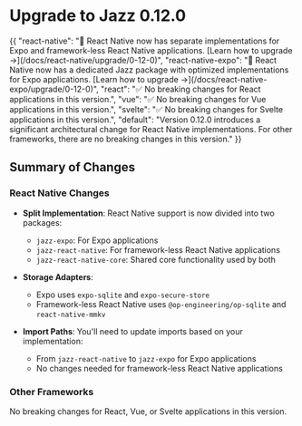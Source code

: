 

# Upgrade to Jazz 0.12.0

<ContentByFramework>
  {{
    "react-native": "📱 React Native now has separate implementations for Expo and framework-less React Native applications. [Learn how to upgrade →](/docs/react-native/upgrade/0-12-0)",
    "react-native-expo": "📱 React Native now has a dedicated Jazz package with optimized implementations for Expo applications. [Learn how to upgrade →](/docs/react-native-expo/upgrade/0-12-0)",
    "react": "✅ No breaking changes for React applications in this version.",
    "vue": "✅ No breaking changes for Vue applications in this version.",
    "svelte": "✅ No breaking changes for Svelte applications in this version.",
    "default": "Version 0.12.0 introduces a significant architectural change for React Native implementations. For other frameworks, there are no breaking changes in this version."
  }}
</ContentByFramework>

## Summary of Changes

### React Native Changes

- **Split Implementation**: React Native support is now divided into two packages:
  - `jazz-expo`: For Expo applications
  - `jazz-react-native`: For framework-less React Native applications
  - `jazz-react-native-core`: Shared core functionality used by both

- **Storage Adapters**:
  - Expo uses `expo-sqlite` and `expo-secure-store`
  - Framework-less React Native uses `@op-engineering/op-sqlite` and `react-native-mmkv`

- **Import Paths**: You'll need to update imports based on your implementation:
  - From `jazz-react-native` to `jazz-expo` for Expo applications
  - No changes needed for framework-less React Native applications

### Other Frameworks

No breaking changes for React, Vue, or Svelte applications in this version.
